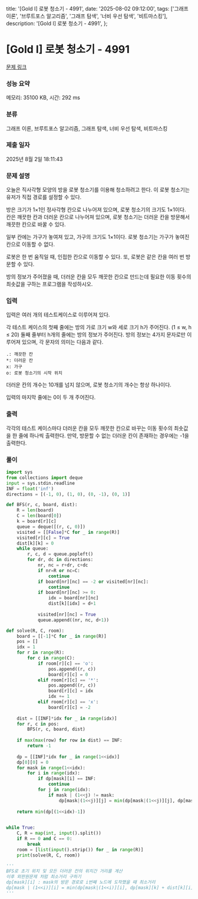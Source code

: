   title: '[Gold I] 로봇 청소기 - 4991',
  date: '2025-08-02 09:12:00',
  tags: ['그래프 이론', '브루트포스 알고리즘', '그래프 탐색', '너비 우선 탐색', '비트마스킹'],
  description: '[Gold I] 로봇 청소기 - 4991',
};

# [Gold I] 로봇 청소기 - 4991 

[문제 링크](https://www.acmicpc.net/problem/4991) 

### 성능 요약

메모리: 35100 KB, 시간: 292 ms

### 분류

그래프 이론, 브루트포스 알고리즘, 그래프 탐색, 너비 우선 탐색, 비트마스킹

### 제출 일자

2025년 8월 2일 18:11:43

### 문제 설명

오늘은 직사각형 모양의 방을 로봇 청소기를 이용해 청소하려고 한다. 이 로봇 청소기는 유저가 직접 경로를 설정할 수 있다.

방은 크기가 1×1인 정사각형 칸으로 나누어져 있으며, 로봇 청소기의 크기도 1×1이다. 칸은 깨끗한 칸과 더러운 칸으로 나누어져 있으며, 로봇 청소기는 더러운 칸을 방문해서 깨끗한 칸으로 바꿀 수 있다.

일부 칸에는 가구가 놓여져 있고, 가구의 크기도 1×1이다. 로봇 청소기는 가구가 놓여진 칸으로 이동할 수 없다. 

로봇은 한 번 움직일 때, 인접한 칸으로 이동할 수 있다. 또, 로봇은 같은 칸을 여러 번 방문할 수 있다.

방의 정보가 주어졌을 때, 더러운 칸을 모두 깨끗한 칸으로 만드는데 필요한 이동 횟수의 최솟값을 구하는 프로그램을 작성하시오.

### 입력 

 입력은 여러 개의 테스트케이스로 이루어져 있다.

각 테스트 케이스의 첫째 줄에는 방의 가로 크기 w와 세로 크기 h가 주어진다. (1 ≤ w, h ≤ 20) 둘째 줄부터 h개의 줄에는 방의 정보가 주어진다. 방의 정보는 4가지 문자로만 이루어져 있으며, 각 문자의 의미는 다음과 같다.

	.: 깨끗한 칸
	*: 더러운 칸
	x: 가구
	o: 로봇 청소기의 시작 위치

더러운 칸의 개수는 10개를 넘지 않으며, 로봇 청소기의 개수는 항상 하나이다.

입력의 마지막 줄에는 0이 두 개 주어진다.

### 출력 

 각각의 테스트 케이스마다 더러운 칸을 모두 깨끗한 칸으로 바꾸는 이동 횟수의 최솟값을 한 줄에 하나씩 출력한다. 만약, 방문할 수 없는 더러운 칸이 존재하는 경우에는 -1을 출력한다.

### 풀이
```python
import sys
from collections import deque
input = sys.stdin.readline
INF = float('inf')
directions = [(-1, 0), (1, 0), (0, -1), (0, 1)]

def BFS(r, c, board, dist):
    R = len(board)
    C = len(board[0])
    k = board[r][c]
    queue = deque([(r, c, 0)])
    visited = [[False]*C for _ in range(R)]
    visited[r][c] = True
    dist[k][k] = 0
    while queue:
        r, c, d = queue.popleft()
        for dr, dc in directions:
            nr, nc = r+dr, c+dc
            if nr=R or nc=C:
                continue
            if board[nr][nc] == -2 or visited[nr][nc]:
                continue
            if board[nr][nc] >= 0:
                idx = board[nr][nc]
                dist[k][idx] = d+1
            
            visited[nr][nc] = True
            queue.append((nr, nc, d+1))

def solve(R, C, room):
    board = [[-1]*C for _ in range(R)]
    pos = []
    idx = 1
    for r in range(R):
        for c in range(C):
            if room[r][c] == 'o':
                pos.append((r, c))
                board[r][c] = 0
            elif room[r][c] == '*':
                pos.append((r, c))
                board[r][c] = idx
                idx += 1
            elif room[r][c] == 'x':
                board[r][c] = -2
    
    dist = [[INF]*idx for _ in range(idx)]
    for r, c in pos:
        BFS(r, c, board, dist)
    
    if max(max(row) for row in dist) == INF:
        return -1
    
    dp = [[INF]*idx for _ in range(1<<idx)]
    dp[0][0] = 0
    for mask in range(1<<idx):
        for i in range(idx):
            if dp[mask][i] == INF:
                continue
            for j in range(idx):
                if mask | (1<<j) != mask:
                    dp[mask|(1<<j)][j] = min(dp[mask|(1<<j)][j], dp[mask][i]+dist[i][j])
    
    return min(dp[(1<<idx)-1])
    

while True:
    C, R = map(int, input().split())
    if R == 0 and C == 0:
        break
    room = [list(input().strip()) for _ in range(R)]
    print(solve(R, C, room))

'''
BFS로 초기 위치 및 모든 더러운 칸의 위치간 거리를 계산
이후 외판원문제 처럼 최소거리 구하기
dp[mask][i] : mask의 방문 경로로 i번째 노드에 도착했을 때 최소거리
dp[mask | (1<<i)][i] = min(dp[mask|(1<<i)][i], dp[mask][k] + dist[k][i])
'''
```